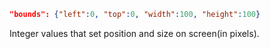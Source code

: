 ```json
"bounds": {"left":0, "top":0, "width":100, "height":100}
```
Integer values that set position and size on screen(in pixels).
